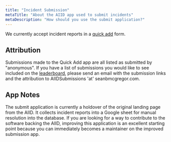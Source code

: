 ```yaml
---
title: "Incident Submission"
metaTitle: "About the AIID app used to submit incidents"
metaDescription: "How should you use the submit application?"
---
```


We currently accept incident reports in a [quick add](/quickadd/index.html) form.

## Attribution

Submissions made to the Quick Add app are all listed as submitted by "anonymous". If you have a list of submissions you would like to see included on the [leaderboard](/leaderboard), please send an email with the submission links and the attribution to AIIDSubmissions 'at' seanbmcgregor.com.

## App Notes

The submit application is currently a holdover of the original landing page from the AIID. It collects incident reports into a Google sheet for manual resolution into the database. If you are looking for a way to contribute to the software backing the AIID, improving this application is an excellent starting point because you can immediately becomes a maintainer on the improved submission app.